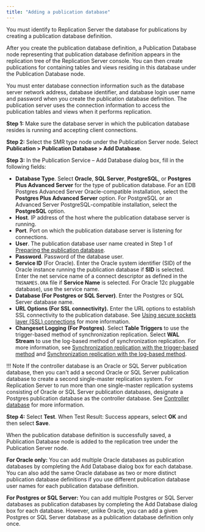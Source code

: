 ```yaml
---
title: "Adding a publication database"
---
```


<div id="adding_pub_database" class="registered_link"></div>

You must identify to Replication Server the database for publications by creating a publication database definition.

After you create the publication database definition, a Publication Database node representing that publication database definition appears in the replication tree of the Replication Server console. You can then create publications for containing tables and views residing in this database under the Publication Database node.

You must enter database connection information such as the database server network address, database identifier, and database login user name and password when you create the publication database definition. The publication server uses the connection information to access the publication tables and views when it performs replication.

**Step 1:** Make sure the database server in which the publication database resides is running and accepting client connections.

**Step 2:** Select the SMR type node under the Publication Server node. Select **Publication > Publication Database > Add Database**. 

**Step 3:** In the Publication Service – Add Database dialog box, fill in the following fields:

-   **Database Type**. Select **Oracle**, **SQL Server**, **PostgreSQL**, or **Postgres Plus Advanced Server** for the type of publication database. For an EDB Postgres Advanced Server Oracle-compatible installation, select the **Postgres Plus Advanced Server** option. For PostgreSQL or an Advanced Server PostgreSQL-compatible installation, select the **PostgreSQL** option.
-   **Host**. IP address of the host where the publication database server is running.
-   **Port**. Port on which the publication database server is listening for connections.
-   **User**. The publication database user name created in Step 1 of [Preparing the publication database](../01_prerequisites/04_preparing_pub_database/#preparing_pub_database).
-   **Password**. Password of the database user.
-   **Service ID** (For Oracle). Enter the Oracle system identifier (SID) of the Oracle instance running the publication database if **SID** is selected. Enter the net service name of a connect descriptor as defined in the `TNSNAMES.ORA` file if **Service Name** is selected. For Oracle 12c pluggable database), use the service name.
-   **Database (For Postgres or SQL Server)**. Enter the Postgres or SQL Server database name.
-   **URL Options (For SSL connectivity).** Enter the URL options to establish SSL connectivity to the publication database. See [Using secure sockets layer (SSL) connections](../../07_common_operations/11_using_ssl_connections/#using_ssl_connections) for more information.
-   **Changeset Logging (For Postgres)**. Select **Table Triggers** to use the trigger-based method of synchronization replication. Select **WAL Stream** to use the log-based method of synchronization replication. For more information, see [Synchronization replication with the trigger-based method](../../02_overview/02_replication_concepts_and_definitions/09_sync_replication_trigger_based/#sync_replication_trigger_based) and [Synchronization replication with the log-based method](../../02_overview/02_replication_concepts_and_definitions/10_sync_replication_log_based/#sync_replication_log_based).

!!! Note
    If the controller database is an Oracle or SQL Server publication database, then you can't add a second Oracle or SQL Server publication database to create a second single-master replication system. For Replication Server to run more than one single-master replication systems consisting of Oracle or SQL Server publication databases, designate a Postgres publication database as the controller database. See [Controller database](../../02_overview/03_replication_server_components_and_architecture/01_physical_components/#controller_database) for more information.


**Step 4:** Select **Test**. When Test Result: Success appears, select **OK** and then select **Save**.

When the publication database definition is successfully saved, a Publication Database node is added to the replication tree under the Publication Server node.

**For Oracle only:** You can add multiple Oracle databases as publication databases by completing the Add Database dialog box for each database. You can also add the same Oracle database as two or more distinct publication database definitions if you use different publication database user names for each publication database definition.

**For Postgres or SQL Server:** You can add multiple Postgres or SQL Server databases as publication databases by completing the Add Database dialog box for each database. However, unlike Oracle, you can add a given Postgres or SQL Server database as a publication database definition only once.
